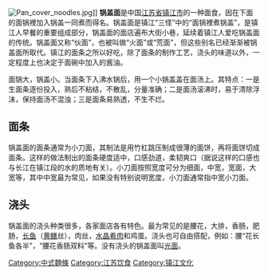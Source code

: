 {{noteTA
|1=zh-hans:锅盖面; zh-hant:鍋蓋麵; 锅盖面=>zh-hant:鍋蓋麵;
|2=zh-hans:面锅; zh-hant:麵鍋; 面锅=>zh-hant:麵鍋;
|3=zh-hans:伙面; zh-hant:伙麵; 伙面=>zh-hant:伙麵;
|4=zh-hans:火面; zh-hant:火麵; 火面=>zh-hant:火麵;
|5=zh-hans:荒面; zh-hant:荒麵; 荒面=>zh-hant:荒麵;
|6=zh-hans:面碗; zh-hant:麵碗; 面碗=>zh-hant:麵碗;
|7=zh-hans:小刀面; zh-hant:小刀麵; 小刀面=>zh-hant:小刀麵;
|8=zh-hans:细面; zh-hant:細麵; 细面=>zh-hant:細麵;
|9=zh-hans:宽面; zh-hant:寬麵; 宽面=>zh-hant:寬麵;
|10=zh-hans:光面; zh-hant:光麵; 光面=>zh-hant:光麵;
}}
{{Unreferenced|time=2013-07-05T20:25:33+00:00}}
[[File:Pan_cover_noodles.jpg|thumb]]]]
'''锅盖面'''是中国[[江苏省|江苏省]][[镇江市|镇江市]]的一种面食，因在下面的面锅裡加入锅盖一同煮而得名。锅盖面是镇江“三怪”中的“面锅裡煮锅盖”，是镇江人早餐的重要组成部分，锅盖面的面店遍布大街小巷，延续着镇江人爱吃锅盖面的传统。锅盖面又称“伙面”，也被叫做“火面”或“荒面”，但这些别名已经渐渐被锅盖面所取代。镇江的面条之所以好吃，除了面条的制作工艺，浇头的味道以外，一定程度上也决定于面碗中加入的酱油。

面锅大，锅盖小。当面条下入沸水锅后，用一个小锅盖盖在面汤上。其特点：一是生面条逐份投入，熟后不粘结，不散乱，分量准确；二是面汤滚沸时，易于清除浮沫，保持面汤不混浊；三是面条易熟透，不生不烂。

== 面条 ==
锅盖面的面条通常为小刀面，其制法是用竹杠跳压制成很薄的面饼，再将面饼切成面条。这样的做法制出的面条硬度适中，口感劲道，柔韧爽口（据说这样的口感也与长江在镇江段的水的质地有关）。小刀面按照宽度可分为细面，中宽，宽面，大宽等，其中中宽最为常见，如果没有特别说明宽度，小刀面通常指中宽小刀面。

== 浇头 ==
锅盖面的浇头种类很多，各家面店各有特色。最为常见的是腰花，大排，香肠，肥肠，[[长鱼面|长鱼]]（[[黄鳝|黄鳝]]丝），肉丝，[[水晶肴肉|水晶肴肉]]和鸡蛋。浇头也可自由搭配，例如：腰“花长鱼各半”，“腰花香肠双料”等。没有浇头的锅盖面叫[[阳春面|光面]]。

[[Category:中式麵條|Category:中式麵條]]
[[Category:江苏饮食|Category:江苏饮食]]
[[Category:镇江文化|Category:镇江文化]]